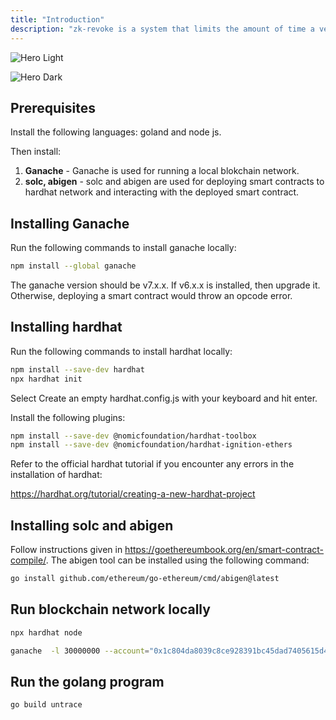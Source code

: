 ```yaml
---
title: "Introduction"
description: "zk-revoke is a system that limits the amount of time a verifier can track a VC’s revocation status. "
---
```


<img
  className="block dark:hidden"
  src="/images/hero-light.png"
  alt="Hero Light"
/>

<img
  className="hidden dark:block"
  src="/images/hero-dark.png"
  alt="Hero Dark"
/>

## Prerequisites

Install the following languages: goland and node js.

Then install:

1. **Ganache** - Ganache is used for running a local blokchain network.
2. **solc, abigen** -  solc and abigen are used for deploying smart contracts to hardhat network and interacting with the deployed smart contract.

## <Tooltip tip="">Installing </Tooltip>Ganache

Run the following commands to install ganache locally:

<CodeGroup>

```bash npm
npm install --global ganache
```

</CodeGroup>

The ganache version should be v7.x.x. If v6.x.x is installed, then upgrade it. Otherwise, deploying a smart contract would throw an opcode error.
## <Tooltip tip="">Installing </Tooltip>hardhat

Run the following commands to install hardhat locally:

<CodeGroup>

```bash npm
npm install --save-dev hardhat
npx hardhat init
```

</CodeGroup>
Select Create an empty hardhat.config.js with your keyboard and hit enter.

Install the following plugins:
<CodeGroup>

```bash npm
npm install --save-dev @nomicfoundation/hardhat-toolbox
npm install --save-dev @nomicfoundation/hardhat-ignition-ethers
```

</CodeGroup>
Refer to the official hardhat tutorial if you encounter any errors in the installation of hardhat:

https://hardhat.org/tutorial/creating-a-new-hardhat-project

## Installing solc and abigen

Follow instructions given in https://goethereumbook.org/en/smart-contract-compile/. The abigen tool can be installed using the following command:

<CodeGroup>

```bash golang
go install github.com/ethereum/go-ethereum/cmd/abigen@latest
```

</CodeGroup>

## Run blockchain network locally

<CodeGroup>

```bash terminal
npx hardhat node

ganache  -l 30000000 --account="0x1c804da8039c8ce928391bc45dad7405615d42e2672fa9fc282cccce246c251a,100000000000000000000000000000" 
```

</CodeGroup>

## Run the golang program

<CodeGroup>

```bash golang
go build untrace
```

</CodeGroup>